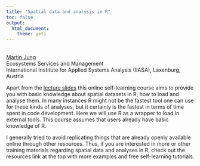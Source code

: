 ```yaml
---
title: "Spatial data and analysis in R"
toc: false
output: 
  html_document: 
    theme: yeti
---
```

<br>
  <a href="https://www.iiasa.ac.at/staff/staff.php?type=auto&visibility=visible&search=true&login=jung"> Martin Jung</a><br>
  Ecosystems Services and Management <br> 
  International Institute for Applied Systems Analysis (IIASA), Laxenburg, Austria 
<br>

<!-- Internal CDAT workshop at IIASA  -->

Apart from the [lecture slides](https://iiasa.ac.at) this online self-learning course aims to provide you with basic knowledge about spatial datasets in R, how to load and analyse them. In many instances R might not be the fastest tool one can use for these kinds of analyses, but it certainly is the fastest in terms of time spent in code development. Here we will use R as a wrapper to load in external tools. This course assumes that users already have basic knowledge of R.

I generally tried to avoid replicating things that are already openly available online through other resources. Thus, if you are interested in more or other training materials regarding spatial data and analyses in R, check out the resources link at the top with more examples and free self-learning tutorials.


